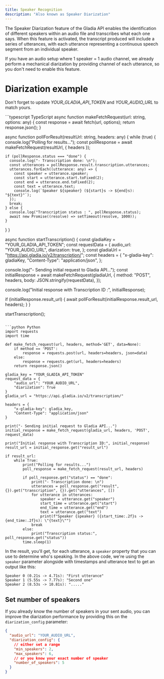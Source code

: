 ```yaml
---
title: Speaker Recognition
description: "Also known as Speaker Diarization"
---
```


The Speaker Diarization feature of the Gladia API enables the identification of different speakers within an audio
 file and transcribes what each one says. 
 When this feature is activated, the transcript produced will include a series of utterances,
  with each utterance representing a continuous speech segment from an individual speaker.

<Note>
If you have an audio setup where 1 speaker = 1 audio channel, we already perform a mechanical diarization by providing
channel of each utterance, so you don't need to enable this feature.
</Note>


# Diarization example

<Tip>Don't forget to update *YOUR_GLADIA_API_TOKEN* and *YOUR_AUDIO_URL* to match yours.</Tip>

<CodeGroup>
```typescript TypeScript
async function makeFetchRequest(url: string, options: any) {
  const response = await fetch(url, options);
  return response.json();
}

async function pollForResult(resultUrl: string, headers: any) {
  while (true) {
    console.log("Polling for results...");
    const pollResponse = await makeFetchRequest(resultUrl, { headers });

    if (pollResponse.status === "done") {
      console.log("- Transcription done: \n");
      const utterances = pollResponse.result.transcription.utterances;
      utterances.forEach((utterance: any) => {
        const speaker = utterance.speaker;
        const start = utterance.start.toFixed(2);
        const end = utterance.end.toFixed(2);
        const text = utterance.text;
        console.log(`Speaker ${speaker} (${start}s -> ${end}s): "${text}"`);
      });
      break;
    } else {
      console.log("Transcription status : ", pollResponse.status);
      await new Promise((resolve) => setTimeout(resolve, 1000));
    }
  }
}

async function startTranscription() {
  const gladiaKey = "YOUR_GLADIA_API_TOKEN";
  const requestData = {
    audio_url:
      "YOUR_AUDIO_URL",
    diarization: true,
  };
  const gladiaUrl = "https://api.gladia.io/v2/transcription/";
  const headers = {
    "x-gladia-key": gladiaKey,
    "Content-Type": "application/json",
  };

  console.log("- Sending initial request to Gladia API...");
  const initialResponse = await makeFetchRequest(gladiaUrl, {
    method: "POST",
    headers,
    body: JSON.stringify(requestData),
  });

  console.log("Initial response with Transcription ID :", initialResponse);

  if (initialResponse.result_url) {
    await pollForResult(initialResponse.result_url, headers);
  }
}

startTranscription();

```

```python Python
import requests
import time

def make_fetch_request(url, headers, method='GET', data=None):
    if method == 'POST':
        response = requests.post(url, headers=headers, json=data)
    else:
        response = requests.get(url, headers=headers)
    return response.json()

gladia_key = "YOUR_GLADIA_API_TOKEN"
request_data = {
    "audio_url": "YOUR_AUDIO_URL",
    "diarization": True
}
gladia_url = "https://api.gladia.io/v2/transcription/"

headers = {
    "x-gladia-key": gladia_key,
    "Content-Type": "application/json"
}

print("- Sending initial request to Gladia API...")
initial_response = make_fetch_request(gladia_url, headers, 'POST', request_data)

print("Initial response with Transcription ID:", initial_response)
result_url = initial_response.get("result_url")

if result_url:
    while True:
        print("Polling for results...")
        poll_response = make_fetch_request(result_url, headers)

        if poll_response.get("status") == "done":
            print("- Transcription done: \n")
            utterances = poll_response.get("result", {}).get("transcription", {}).get("utterances", [])
            for utterance in utterances:
                speaker = utterance.get("speaker")
                start_time = utterance.get("start")
                end_time = utterance.get("end")
                text = utterance.get("text")
                print(f"Speaker {speaker} ({start_time:.2f}s -> {end_time:.2f}s): \"{text}\"")
            break
        else:
            print("Transcription status:", poll_response.get("status"))
        time.sleep(1)

```
</CodeGroup>


In the result, you'll get, for each utterance, a `speaker` property that you can use to determine who's speaking. 
In the above code, we're using the `speaker` parameter alongside with timestamps and utterance text to get an
 output like this:

```
Speaker 0 (0.21s -> 4.71s): "First utterance"
Speaker 1 (5.55s -> 7.77s): "Second one"
Speaker 2 (8.53s -> 10.81s): "....."
```

## Set number of speakers

If you already know the number of speakers in your sent audio, you can improve the diarization performance by providing
 this on the `diarization_config` parameter:


```json request data
{
  "audio_url": "YOUR_AUDIO_URL",
  "diarization_config": {
    // either set a range
    "min_speakers": 2,
    "max_speakers": 6,
    // or you know your exact number of speaker 
    "number_of_speakers": 5
  }
}
```

